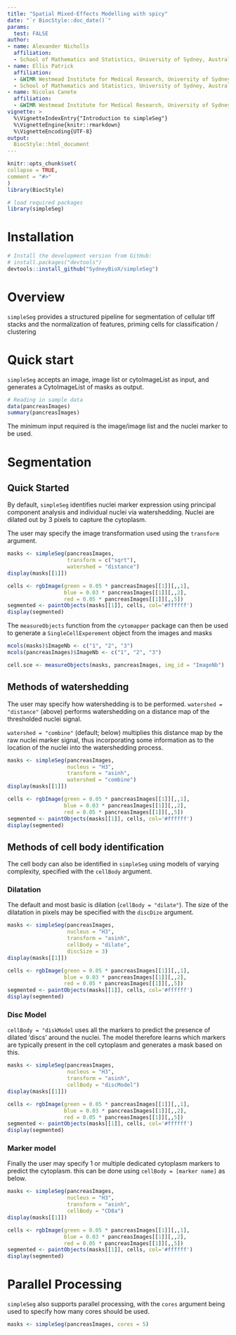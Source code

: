 ```yaml
---
title: "Spatial Mixed-Effects Modelling with spicy"
date: "`r BiocStyle::doc_date()`"
params:
  test: FALSE
author:
- name: Alexander Nicholls
  affiliation:  
  - School of Mathematics and Statistics, University of Sydney, Australia
- name: Ellis Patrick
  affiliation:
  - &WIMR Westmead Institute for Medical Research, University of Sydney, Australia
  - School of Mathematics and Statistics, University of Sydney, Australia
- name: Nicolas Canete
  affiliation:  
  - &WIMR Westmead Institute for Medical Research, University of Sydney, Australia
vignette: >
  %\VignetteIndexEntry{"Introduction to simpleSeg"}
  %\VignetteEngine{knitr::rmarkdown}
  %\VignetteEncoding{UTF-8}
output: 
  BiocStyle::html_document
---
```

  
  ```r
knitr::opts_chunk$set(
  collapse = TRUE,
  comment = "#>"
)
library(BiocStyle)
```


```r
# load required packages
library(simpleSeg)
```

# Installation

```r
# Install the development version from GitHub:
# install.packages("devtools")
devtools::install_github("SydneyBioX/simpleSeg")
```

# Overview
`simpleSeg` provides a structured pipeline for segmentation of cellular tiff stacks and the normalization of features, priming cells for classification / clustering

# Quick start
`simpleSeg` accepts an image, image list or cytoImageList as input, and generates a CytoImageList of masks as output.

```r
# Reading in sample data
data(pancreasImages)
summary(pancreasImages)
```

The minimum input required is the image/image list and the nuclei marker to be used. 

# Segmentation
## Quick Started

By default, `simpleSeg` identifies nuclei marker expression using principal component analysis and individual nuclei via watershedding. Nuclei are dilated out by 3 pixels to capture the cytoplasm.

The user may specify the image transformation used using the `transform` argument.

```r
masks <- simpleSeg(pancreasImages, 
                   transform = c("sqrt"), 
                   watershed = "distance")
display(masks[[1]])

cells <- rgbImage(green = 0.05 * pancreasImages[[1]][,,1], 
                  blue = 0.03 * pancreasImages[[1]][,,2], 
                  red = 0.05 * pancreasImages[[1]][,,5])
segmented <- paintObjects(masks[[1]], cells, col='#ffffff')
display(segmented)
```


The `measureObjects` function from the `cytomapper` package can then be used to generate a `SingleCellExperement` object from the images and masks
```r
mcols(masks)$ImageNb <- c("1", "2", "3")
mcols(pancreasImages)$ImageNb <- c("1", "2", "3")

cell.sce <- measureObjects(masks, pancreasImages, img_id = "ImageNb")
```

## Methods of watershedding
The user may specify how watershedding is to be performed. `watershed = "distance"` (above) performs watershedding on a distance map of the thresholded nuclei signal.

`watershed = "combine"` (default; below) multiplies this distance map by the raw nuclei marker signal, thus incorporating some information as to the location of the nuclei into the watershedding process.
```r
masks <- simpleSeg(pancreasImages, 
                   nucleus = "H3",
                   transform = "asinh", 
                   watershed = "combine")
display(masks[[1]])

cells <- rgbImage(green = 0.05 * pancreasImages[[1]][,,1], 
                  blue = 0.03 * pancreasImages[[1]][,,2], 
                  red = 0.05 * pancreasImages[[1]][,,5])
segmented <- paintObjects(masks[[1]], cells, col='#ffffff')
display(segmented)
```

## Methods of cell body identification
The cell body can also be identified in `simpleSeg` using models of varying complexity, specified with the `cellBody` argument. 

### Dilatation
The default and most basic is dilation (`cellBody = "dilate"`). The size of the dilatation in pixels may be specified with the `discDize` argument. 
```r
masks <- simpleSeg(pancreasImages, 
                   nucleus = "H3",
                   transform = "asinh",
                   cellBody = "dilate",
                   discSize = 3)
display(masks[[1]])

cells <- rgbImage(green = 0.05 * pancreasImages[[1]][,,1], 
                  blue = 0.03 * pancreasImages[[1]][,,2], 
                  red = 0.05 * pancreasImages[[1]][,,5])
segmented <- paintObjects(masks[[1]], cells, col='#ffffff')
display(segmented)
```


### Disc Model
`cellBody = "diskModel` uses all the markers to predict the presence of dilated 'discs' around the nuclei. The model therefore learns which markers are typically present in the cell cytoplasm and generates a mask based on this. 
```r
masks <- simpleSeg(pancreasImages, 
                   nucleus = "H3",
                   transform = "asinh",
                   cellBody = "discModel")
display(masks[[1]])

cells <- rgbImage(green = 0.05 * pancreasImages[[1]][,,1], 
                  blue = 0.03 * pancreasImages[[1]][,,2], 
                  red = 0.05 * pancreasImages[[1]][,,5])
segmented <- paintObjects(masks[[1]], cells, col='#ffffff')
display(segmented)
```

### Marker model
Finally the user may specify 1 or multiple dedicated cytoplasm markers to predict the cytoplasm. this can be done using `cellBody = [marker name]` as below.
```r
masks <- simpleSeg(pancreasImages,
                   nucleus = "H3",
                   transform = "asinh",
                   cellBody = "CD8a")
display(masks[[1]])

cells <- rgbImage(green = 0.05 * pancreasImages[[1]][,,1], 
                  blue = 0.03 * pancreasImages[[1]][,,2], 
                  red = 0.05 * pancreasImages[[1]][,,5])
segmented <- paintObjects(masks[[1]], cells, col='#ffffff')
display(segmented)
```


# Parallel Processing
`simpleSeg` also supports parallel processing, with the `cores` argument being used to specify how many cores should be used.

```r
masks <- simpleSeg(pancreasImages, cores = 5)
```
